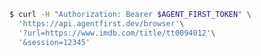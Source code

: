 ```bash
$ curl -H "Authorization: Bearer $AGENT_FIRST_TOKEN" \
  'https://api.agentfirst.dev/browser'\
  '?url=https://www.imdb.com/title/tt0094012'\
  '&session=12345'
```
